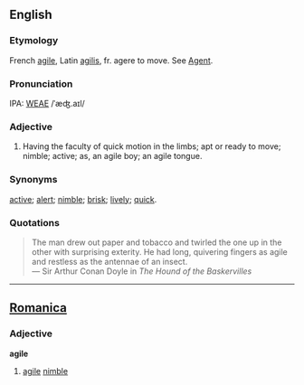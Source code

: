==English==
===Etymology===
French [[agile]], Latin [[agilis]], fr. agere to move.  See  [[Agent]].

===Pronunciation===
IPA: [[WEAE]] /ˈæʤ.aɪl/

===Adjective===
# Having the faculty of quick motion in the limbs; apt or ready  to move; nimble; active; as, an agile boy; an agile tongue.

===Synonyms===
[[active]]; [[alert]]; [[nimble]]; [[brisk]]; [[lively]]; [[quick]].

===Quotations===
<blockquote>
The man drew out paper and tobacco and twirled the one up in the other with surprising exterity.  He had long, quivering fingers as agile and restless as the antennae of an insect.
<BR>&mdash; Sir Arthur Conan Doyle in ''The Hound of the Baskervilles''
</blockquote>
----

==[[Romanica]]==
===Adjective===
<b>agile</b>
#[[agile]] [[nimble]]